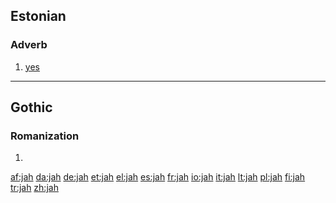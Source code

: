 {{also|Jah}}
==Estonian==

===Adverb===
{{infl|et|adverb}}

# [[yes]]

----

==Gothic==
===Romanization===
{{got-rom}}

# {{got-romanization of|𐌾𐌰𐌷}}

[[af:jah]]
[[da:jah]]
[[de:jah]]
[[et:jah]]
[[el:jah]]
[[es:jah]]
[[fr:jah]]
[[io:jah]]
[[it:jah]]
[[lt:jah]]
[[pl:jah]]
[[fi:jah]]
[[tr:jah]]
[[zh:jah]]